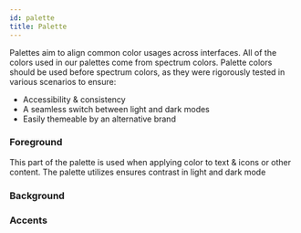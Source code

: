 ```yaml
---
id: palette
title: Palette
---
```


Palettes aim to align common color usages across interfaces. All of the colors used in our palettes come from spectrum colors. Palette colors should be used before spectrum colors, as they were rigorously tested in various scenarios to ensure:

- Accessibility & consistency
- A seamless switch between light and dark modes
- Easily themeable by an alternative brand

### Foreground

This part of the palette is used when applying color to text & icons or other content. The palette utilizes ensures contrast in light and dark mode

### Background

### Accents
